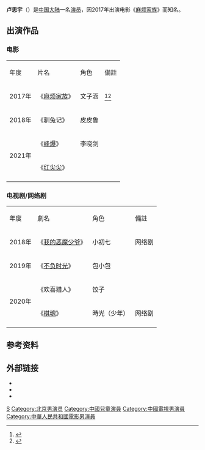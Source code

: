 {{NoteTA
|G1 = ZH Show
}}
{{Infobox entertainer
| name                      = 卢思宇
| type                      = 童星
| nationality               = {{PRC}}
| birth_date                = {{Birth date and age|2010|02|08}}
| birth_place               = {{PRC}}[[北京市|北京市]][[朝阳区|朝阳区]]
| occupation                = [[演员|演员]]
| years_active              = 2017年迄今
| agent_company             = 风火石文化发展（北京）有限公司
| IMDb                      = 11424392
}}

'''卢思宇'''（{{bd|2010年|2月8日|||catIdx=卢}}）是[[中国大陆|中国大陆]]一名[[演员|演员]]，因2017年出演电影《[[麻烦家族|麻烦家族]]》而知名。

== 出演作品 ==
=== 电影 ===
{| class="wikitable"
|- style="background:cornflowerblue; color:white" align="center"
| 年度 || 片名 || 角色 || 備註
|-
|2017年||《[[麻烦家族|麻烦家族]]》||文子涵||<ref>{{cite web |title=《麻烦家族》字幕表 |url=http://www.sfs-cn.com/node3/n37253/n39802/n39805/u1ai1556369.html |website=海上电影 |publisher=[[上影集团|上影集团]] |accessdate=2020-11-20 |archive-date=2020-01-28 |archive-url=https://web.archive.org/web/20200128050229/http://www.sfs-cn.com/node3/n37253/n39802/n39805/u1ai1556369.html |dead-url=no }}</ref><ref>{{cite web |title=《麻烦家族》首映 黄磊“儿子”卢思宇玩嗨现场 |url=http://ent.sina.com.cn/m/c/2017-05-10/doc-ifyeychk7217103.shtml |publisher=[[新浪网|新浪网]] |accessdate=2020-11-20 |archive-date=2017-08-25 |archive-url=https://web.archive.org/web/20170825221239/http://ent.sina.com.cn/m/c/2017-05-10/doc-ifyeychk7217103.shtml |dead-url=no }}</ref>
|-
|2018年 || 《驯兔记》|| 皮皮鲁|| 
|-
|rowspan="2" | 2021年||《[[峰爆|峰爆]]》||李晓剑|| 
|-
|  《[[红尖尖|红尖尖]]》 ||  ||  
|-
|}

=== 电视剧/网络剧 ===
{| class="wikitable"
|- style="background:cornflowerblue; color:white" align="center"
| 年度 || 劇名 || 角色 ||備註
|-
|2018年 || 《[[我的恶魔少爷|我的恶魔少爷]]》 ||小初七|| 网络剧
|-
|2019年 || 《[[不负时光|不负时光]]》 ||包小包||  
|-
|rowspan="2" |2020年 || 《欢喜猎人》 || 饺子||  
|-
|  《[[棋魂_(網絡劇)|棋魂]]》 || 時光（少年）|| 网络剧
|-
|}

== 参考资料 ==
{{Reflist}}

== 外部链接 ==
* {{Weibo|1005056053896553|卢思宇}}
* {{Douban people|1435098|卢思宇}}
* {{IMDb name|11424392|卢思宇}}

{{DEFAULTSORT:Lu, Siyu}}

[[Category:盧姓|S]]
[[Category:北京男演员|Category:北京男演员]]
[[Category:中國兒童演員|Category:中國兒童演員]]
[[Category:中國電視男演員|Category:中國電視男演員]]
[[Category:中華人民共和國電影男演員|Category:中華人民共和國電影男演員]]